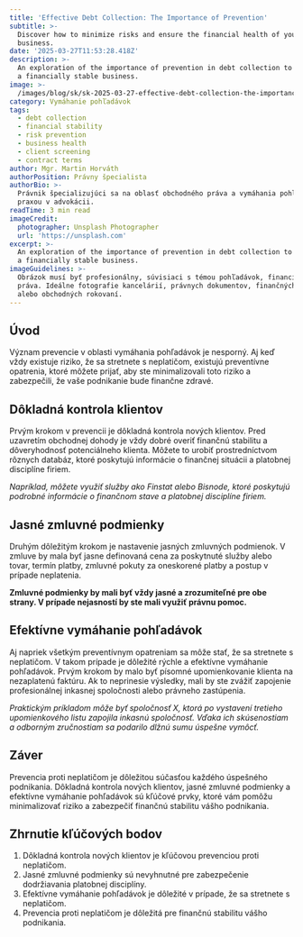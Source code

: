 ```yaml
---
title: 'Effective Debt Collection: The Importance of Prevention'
subtitle: >-
  Discover how to minimize risks and ensure the financial health of your
  business.
date: '2025-03-27T11:53:28.418Z'
description: >-
  An exploration of the importance of prevention in debt collection to maintain
  a financially stable business.
image: >-
  /images/blog/sk/sk-2025-03-27-effective-debt-collection-the-importance-of-prevention-1743103074605.jpg
category: Vymáhanie pohľadávok
tags:
  - debt collection
  - financial stability
  - risk prevention
  - business health
  - client screening
  - contract terms
author: Mgr. Martin Horváth
authorPosition: Právny špecialista
authorBio: >-
  Právnik špecializujúci sa na oblasť obchodného práva a vymáhania pohľadávok s
  praxou v advokácii.
readTime: 3 min read
imageCredit:
  photographer: Unsplash Photographer
  url: 'https://unsplash.com'
excerpt: >-
  An exploration of the importance of prevention in debt collection to maintain
  a financially stable business.
imageGuidelines: >-
  Obrázok musí byť profesionálny, súvisiaci s témou pohľadávok, financií alebo
  práva. Ideálne fotografie kancelárií, právnych dokumentov, finančných grafov
  alebo obchodných rokovaní.
---
```

## Úvod

Význam prevencie v oblasti vymáhania pohľadávok je nesporný. Aj keď vždy existuje riziko, že sa stretnete s neplatičom, existujú preventívne opatrenia, ktoré môžete prijať, aby ste minimalizovali toto riziko a zabezpečili, že vaše podnikanie bude finančne zdravé.

## Dôkladná kontrola klientov

Prvým krokom v prevencii je dôkladná kontrola nových klientov. Pred uzavretím obchodnej dohody je vždy dobré overiť finančnú stabilitu a dôveryhodnosť potenciálneho klienta. Môžete to urobiť prostredníctvom rôznych databáz, ktoré poskytujú informácie o finančnej situácii a platobnej disciplíne firiem.

*Napríklad, môžete využiť služby ako Finstat alebo Bisnode, ktoré poskytujú podrobné informácie o finančnom stave a platobnej disciplíne firiem.*

## Jasné zmluvné podmienky

Druhým dôležitým krokom je nastavenie jasných zmluvných podmienok. V zmluve by mala byť jasne definovaná cena za poskytnuté služby alebo tovar, termín platby, zmluvné pokuty za oneskorené platby a postup v prípade neplatenia.

**Zmluvné podmienky by mali byť vždy jasné a zrozumiteľné pre obe strany. V prípade nejasností by ste mali využiť právnu pomoc.**

## Efektívne vymáhanie pohľadávok

Aj napriek všetkým preventívnym opatreniam sa môže stať, že sa stretnete s neplatičom. V takom prípade je dôležité rýchle a efektívne vymáhanie pohľadávok. Prvým krokom by malo byť písomné upomienkovanie klienta na nezaplatenú faktúru. Ak to neprinesie výsledky, mali by ste zvážiť zapojenie profesionálnej inkasnej spoločnosti alebo právneho zastúpenia.

*Praktickým príkladom môže byť spoločnosť X, ktorá po vystavení tretieho upomienkového listu zapojila inkasnú spoločnosť. Vďaka ich skúsenostiam a odborným zručnostiam sa podarilo dlžnú sumu úspešne vymôcť.*

## Záver

Prevencia proti neplatičom je dôležitou súčasťou každého úspešného podnikania. Dôkladná kontrola nových klientov, jasné zmluvné podmienky a efektívne vymáhanie pohľadávok sú kľúčové prvky, ktoré vám pomôžu minimalizovať riziko a zabezpečiť finančnú stabilitu vášho podnikania.

## Zhrnutie kľúčových bodov

1. Dôkladná kontrola nových klientov je kľúčovou prevenciou proti neplatičom.
2. Jasné zmluvné podmienky sú nevyhnutné pre zabezpečenie dodržiavania platobnej disciplíny.
3. Efektívne vymáhanie pohľadávok je dôležité v prípade, že sa stretnete s neplatičom.
4. Prevencia proti neplatičom je dôležitá pre finančnú stabilitu vášho podnikania.
